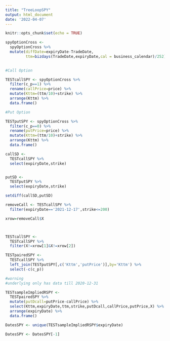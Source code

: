 ```yaml
---
title: "TreeLoopSPY"
output: html_document
date: '2022-04-07'
---
```


```r
knitr::opts_chunk$set(echo = TRUE)
```


```r
spyOptionCross <- 
  spyOptionCross %>% 
  mutate(diffDate=expiryDate-TradeDate,
         ttm=bizdays(TradeDate,expiryDate,cal = business_calendar)/252) 
  
```


```r

#Call Option

TESTcallSPY <- spyOptionCross %>% 
  filter(c_p==1) %>% 
  rename(callPrice=price) %>% 
  mutate(Kttm=(ttm/10)+strike) %>% 
  arrange(Kttm) %>% 
  data.frame()

#Put Option

TESTputSPY <- spyOptionCross %>% 
  filter(c_p==0) %>% 
  rename(putPrice=price) %>% 
  mutate(Kttm=(ttm/10)+strike) %>% 
  arrange(Kttm) %>% 
  data.frame()

```

```r
callSD <- 
  TESTcallSPY %>% 
  select(expiryDate,strike)


putSD <- 
  TESTputSPY %>% 
  select(expiryDate,strike)

setdiff(callSD,putSD)
```



```r
removeCall <- TESTcallSPY %>% 
  filter(expiryDate=='2021-12-17',strike<=200)

xrow=removeCall$X



TESTcallSPY <- 
  TESTcallSPY %>% 
  filter(X!=xrow[1]&X!=xrow[2])

```


```r

TESTpairedSPY <- 
  TESTcallSPY %>% 
  left_join(TESTputSPY[,c('Kttm','putPrice')],by='Kttm') %>% 
  select(-c(c_p))

#worning
#underlying only has data till 2020-12-31

```




```r

TESTsampleImpliedRSPY <- 
  TESTpairedSPY %>% 
  mutate(putDcall=putPrice-callPrice) %>% 
  select(Kttm,expiryDate,ttm,strike,putDcall,callPrice,putPrice,X) %>% 
  arrange(expiryDate) %>% 
  data.frame()

DatesSPY <- unique(TESTsampleImpliedRSPY$expiryDate)

DatesSPY <- DatesSPY[-1]

```
